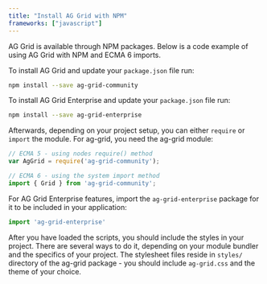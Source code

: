```yaml
---
title: "Install AG Grid with NPM"
frameworks: ["javascript"]
---
```


AG Grid is available through NPM packages. Below is a code example of using AG Grid with NPM and ECMA 6 imports.

To install AG Grid and update your `package.json` file run:

```bash
npm install --save ag-grid-community
```

To install AG Grid Enterprise and update your `package.json` file run:


```bash
npm install --save ag-grid-enterprise
```

Afterwards, depending on your project setup, you can either `require` or `import` the module. For ag-grid, you need the ag-grid module:

```js
// ECMA 5 - using nodes require() method
var AgGrid = require('ag-grid-community');

// ECMA 6 - using the system import method
import { Grid } from 'ag-grid-community';
```

For AG Grid Enterprise features, import the `ag-grid-enterprise` package for it to be included in your application:

```js
import 'ag-grid-enterprise'
```

After you have loaded the scripts, you should include the styles in your project. There are several
ways to do it, depending on your module bundler and the specifics of your project. The stylesheet
files reside in `styles/` directory of the ag-grid package - you should include `ag-grid.css`
and the theme of your choice.
